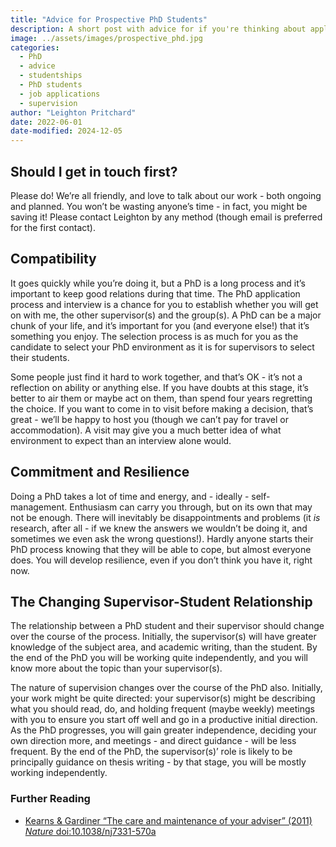 ```yaml
---
title: "Advice for Prospective PhD Students"
description: A short post with advice for if you're thinking about applying for a PhD in the group, or with Leighton as a supervisor.
image: ../assets/images/prospective_phd.jpg
categories:
  - PhD
  - advice
  - studentships 
  - PhD students
  - job applications
  - supervision
author: "Leighton Pritchard"
date: 2022-06-01
date-modified: 2024-12-05
---
```


## Should I get in touch first?

Please do! We're all friendly, and love to talk about our work - both ongoing and planned. You won't be wasting anyone's time - in fact, you might be saving it! Please contact Leighton by any method (though email is preferred for the first contact).

## Compatibility

It goes quickly while you're doing it, but a PhD is a long process and it's important to keep good relations during that time. The PhD application process and interview is a chance for you to establish whether you will get on with me, the other supervisor(s) and the group(s). A PhD can be a major chunk of your life, and it's important for you (and everyone else!) that it's something you enjoy. The selection process is as much for you as the candidate to select your PhD environment as it is for supervisors to select their students.

Some people just find it hard to work together, and that's OK - it's not a reflection on ability or anything else. If you have doubts at this stage, it's better to air them or maybe act on them, than spend four years regretting the choice. If you want to come in to visit before making a decision, that's great - we'll be happy to host you (though we can't pay for travel or accommodation). A visit may give you a much better idea of what environment to expect than an interview alone would.

## Commitment and Resilience

Doing a PhD takes a lot of time and energy, and - ideally - self-management. Enthusiasm can carry you through, but on its own that may not be enough. There will inevitably be disappointments and problems (it *is* research, after all - if we knew the answers we wouldn't be doing it, and sometimes we even ask the wrong questions!). Hardly anyone starts their PhD process knowing that they will be able to cope, but almost everyone does. You will develop resilience, even if you don't think you have it, right now.

## The Changing Supervisor-Student Relationship

The relationship between a PhD student and their supervisor should change over the course of the process. Initially, the supervisor(s) will have greater knowledge of the subject area, and academic writing, than the student. By the end of the PhD you will be working quite independently, and you will know more about the topic than your supervisor(s).

The nature of supervision changes over the course of the PhD also. Initially, your work might be quite directed: your supervisor(s) might be describing what you should read, do, and holding frequent (maybe weekly) meetings with you to ensure you start off well and go in a productive initial direction. As the PhD progresses, you will gain greater independence, deciding your own direction more, and meetings - and direct guidance - will be less frequent. By the end of the PhD, the supervisor(s)' role is likely to be principally guidance on thesis writing - by that stage, you will be mostly working independently.

### Further Reading

- [Kearns & Gardiner "The care and maintenance of your adviser" (2011) *Nature* doi:10.1038/nj7331-570a](https://www.nature.com/naturejobs/science/articles/10.1038/nj7331-570a)
